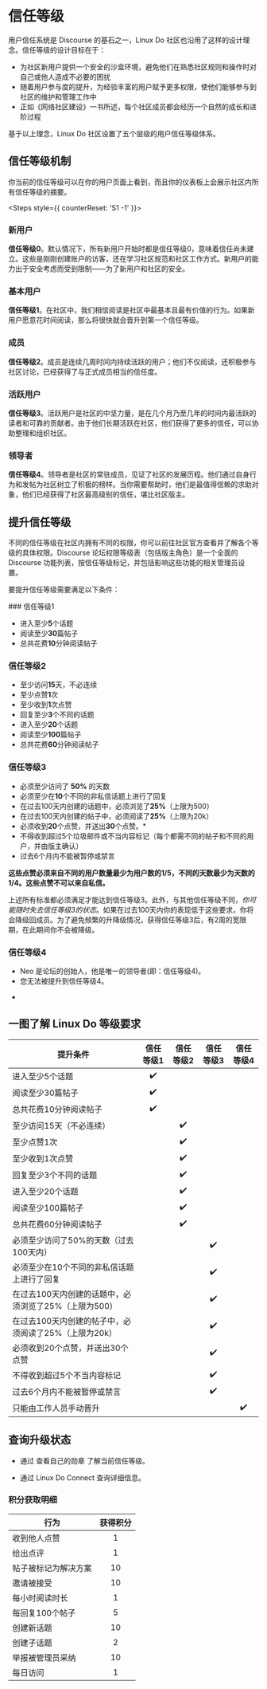 <br></br>


# 信任等级

用户信任系统是 Discourse 的基石之一，Linux Do 社区也沿用了这样的设计理念。信任等级的设计目标在于：

- 为社区新用户提供一个安全的沙盒环境，避免他们在熟悉社区规则和操作时对自己或他人造成不必要的困扰
- 随着用户参与度的提升，为经验丰富的用户赋予更多权限，使他们能够参与到社区的维护和管理工作中
- 正如《网络社区建设》一书所述，每个社区成员都会经历一个自然的成长和进阶过程

基于以上理念，Linux Do 社区设置了五个层级的用户信任等级体系。

## 信任等级机制

你当前的信任等级可以在你的用户页面上看到，而且你的仪表板上会展示社区内所有信任等级的摘要。

<Steps style={{ counterReset: 'S1 -1' }}>

### 新用户

**信任等级0**。默认情况下，所有新用户开始时都是信任等级0，意味着信任尚未建立。这些是刚刚创建账户的访客，还在<Link href='https://blog.discourse.org/2013/03/the-universal-rules-of-civilized-discourse/' target='_blank' className='text-blue-500'>学习社区规范和社区工作方式</Link>。新用户的能力出于安全考虑而受到限制——为了新用户和社区的安全。

### 基本用户

**信任等级1**。在社区中，我们相信阅读是社区中最基本且最有价值的行为。如果新用户愿意花时间阅读，那么将很快就会晋升到第一个信任等级。

### 成员

**信任等级2**。成员是连续几周时间内持续活跃的用户；他们不仅阅读，还积极参与社区讨论，已经获得了与正式成员相当的信任度。

### 活跃用户

**信任等级3**。活跃用户是社区的中坚力量，是在几个月乃至几年的时间内最活跃的读者和可靠的贡献者。由于他们长期活跃在社区，他们获得了更多的信任，可以协助整理和组织社区。

### 领导者

**信任等级4**。领导者是社区的常驻成员，见证了社区的发展历程。他们通过自身行为和发帖为社区树立了积极的榜样。当你需要帮助时，他们是最值得信赖的求助对象，他们已经获得了社区最高级别的信任，堪比社区版主。

</Steps>

## 提升信任等级

不同的信任等级在社区内拥有不同的权限，你可以前往社区官方查看并了解各个等级的具体权限。Discourse 论坛权限等级表（包括版主角色）是一个全面的 Discourse 功能列表，按信任等级标记，并包括影响这些功能的相关管理员设置。

要提升信任等级需要满足以下条件：

<Steps>
### 信任等级1

* 进入至少**5**个话题
* 阅读至少**30**篇帖子
* 总共花费**10**分钟阅读帖子

### 信任等级2

* 至少访问**15**天，不必连续
* 至少点赞**1**次
* 至少收到**1**次点赞
* 回复至少**3**个不同的话题
* 进入至少**20**个话题
* 阅读至少**100**篇帖子
* 总共花费**60**分钟阅读帖子

### 信任等级3

* 必须至少访问了 **50%** 的天数
* 必须至少在**10**个不同的非私信话题上进行了回复
* 在过去100天内创建的话题中，必须浏览了**25%**（上限为500）
* 在过去100天内创建的帖子中，必须阅读了**25%**（上限为20k）
* 必须收到**20**个点赞，并送出**30**个点赞。\*
* 不得收到超过5个垃圾邮件或不当内容标记（每个都需不同的帖子和不同的用户，并由版主确认）
* 过去6个月内不能被暂停或禁言

**这些点赞必须来自不同的用户数量最少为用户数的1/5，不同的天数最少为天数的1/4。这些点赞不可以来自私信。**

上述所有标准都必须满足才能达到信任等级3。此外，与其他信任等级不同，*你可能随时失去信任等级3的状态*。如果在过去100天内你的表现低于这些要求，你将会降级回成员。为了避免频繁的升降级情况，获得信任等级3后，有2周的宽限期，在此期间你不会被降级。

### 信任等级4

* Neo 是论坛的创始人，他是唯一的领导者(即：信任等级4)。
* 您无法被提升到信任等级4。

</Steps>

- <TopicHoverCard topicId='2460' defaultTitle='【新人请看】了解Discourse信任度' />

## 一图了解 Linux Do 等级要求

|提升条件|信任等级1|信任等级2|信任等级3|信任等级4|
|---|:---:|:---:|:---:|:---:|
|进入至少5个话题|✔️||||
|阅读至少30篇帖子|✔️||||
|总共花费10分钟阅读帖子|✔️||||
|至少访问15天（不必连续）||✔️|||
|至少点赞1次||✔️|||
|至少收到1次点赞||✔️|||
|回复至少3个不同的话题||✔️|||
|进入至少20个话题||✔️|||
|阅读至少100篇帖子||✔️|||
|总共花费60分钟阅读帖子||✔️|||
|必须至少访问了50%的天数（过去100天内）|||✔️||
|必须至少在10个不同的非私信话题上进行了回复|||✔️||
|在过去100天内创建的话题中，必须浏览了25%（上限为500）|||✔️||
|在过去100天内创建的帖子中，必须阅读了25%（上限为20k）|||✔️||
|必须收到20个点赞，并送出30个点赞|||✔️||
|不得收到超过5个不当内容标记|||✔️||
|过去6个月内不能被暂停或禁言|||✔️||
|只能由工作人员手动晋升||||✔️|

## 查询升级状态

- 通过 <Link href='https://linux.do/my/badges' target='_blank' className='text-blue-500'>查看自己的勋章</Link> 了解当前信任等级。

- 通过 <Link href='https://connect.linux.do/' target='_blank' className='text-blue-500'>Linux Do Connect</Link> 查询详细信息。


### 积分获取明细

|行为|获得积分|
|------|:------:|
|收到他人点赞|1|
|给出点评|1|
|帖子被标记为解决方案|10|
|邀请被接受|10|
|每小时阅读时长|1|
|每回复100个帖子|5|
|创建新话题|10|
|创建子话题|2|
|举报被管理员采纳|10|
|每日访问|1|

